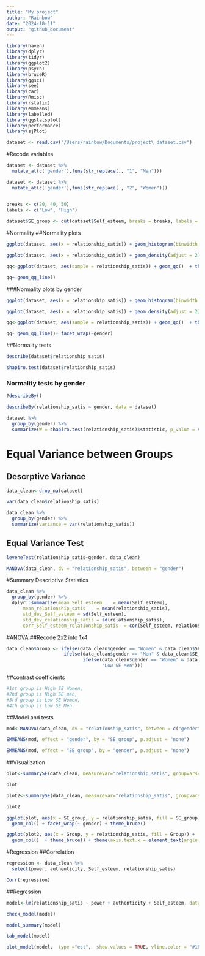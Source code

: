 ```yaml
---
title: "My project"
author: "Rainbow"
date: "2024-10-11"
output: "github_document"
---
```




```r
library(haven)
library(dplyr)
library(tidyr)
library(ggplot2)
library(psych)
library(bruceR)
library(ggsci)
library(see)
library(car)
library(Rmisc)
library(rstatix)
library(emmeans)
library(labelled)
library(ggstatsplot)
library(performance)
library(sjPlot)

dataset <- read.csv("/Users/rainbow/Documents/project\ dataset.csv")

```

#Recode variables
```r
dataset <- dataset %>%
  mutate_at(c('gender'),funs(str_replace(., "1", "Men")))

dataset <- dataset %>%
  mutate_at(c('gender'),funs(str_replace(., "2", "Women")))


breaks <- c(20, 40, 50)
labels <- c("Low", "High")
  
dataset$SE_group <- cut(dataset$Self_esteem, breaks = breaks, labels = labels, right = FALSE)

```
#Normality
##Normality plots
```r
ggplot(dataset, aes(x = relationship_satis)) + geom_histogram(binwidth = 5) + theme_classic()

ggplot(dataset, aes(x = relationship_satis)) + geom_density(adjust = 2)  + theme_classic()

qq<-ggplot(dataset, aes(sample = relationship_satis)) + geom_qq()  + theme_classic()

qq+ geom_qq_line()
```
###Normality plots by gender
```r
ggplot(dataset, aes(x = relationship_satis)) + geom_histogram(binwidth = 5) + theme_classic() + facet_wrap(~gender) + theme_classic()

ggplot(dataset, aes(x = relationship_satis)) + geom_density(adjust = 2)  + theme_classic() + facet_wrap(~gender) + theme_classic()

qq<-ggplot(dataset, aes(sample = relationship_satis)) + geom_qq()  + theme_classic() + facet_wrap(~gender) + theme_classic()

qq+ geom_qq_line()+ facet_wrap(~gender) 
```
##Normality tests
```r
describe(dataset$relationship_satis)

shapiro.test(dataset$relationship_satis)

```
### Normality tests by gender
```r
?describeBy()

describeBy(relationship_satis ~ gender, data = dataset)

dataset %>%
  group_by(gender) %>%
  summarize(W = shapiro.test(relationship_satis)$statistic, p_value = shapiro.test(relationship_satis)$p.value)

```

# Equal Variance between Groups
## Descrptive Variance
```r
data_clean<-drop_na(dataset)

var(data_clean$relationship_satis)

data_clean %>%
  group_by(gender) %>%
  summarize(variance = var(relationship_satis))
```
## Equal Variance Test
```r
leveneTest(relationship_satis~gender, data_clean)

MANOVA(data_clean, dv = "relationship_satis", between = "gender")

```
#Summary Descriptive Statistics
```r
data_clean %>%
  group_by(gender) %>%
  dplyr::summarize(mean_Self_esteem    = mean(Self_esteem),
      mean_relationship_satis    = mean(relationship_satis),
      std_dev_Self_esteem = sd(Self_esteem),
      std_dev_relationship_satis = sd(relationship_satis),
      corr_Self_esteem_relationship_satis  = cor(Self_esteem, relationship_satis))
```

#ANOVA
##Recode 2x2 into 1x4
```r
data_clean$Group <- ifelse(data_clean$gender == "Women" & data_clean$SE_group == "High", "High SE Women", 
                     ifelse(data_clean$gender == "Men" & data_clean$SE_group == "High", "High SE Men", 
                            ifelse(data_clean$gender == "Women" & data_clean$SE_group == "Low", "Low SE Women", 
                                   "Low SE Men")))
```

##contrast coefficients
```r
#1st group is High SE Women, 
#2nd group is High SE men, 
#3rd group is Low SE Women,
#4th group is Low SE Men. 

```

##Model and tests
```r
mod<-MANOVA(data_clean, dv = "relationship_satis", between = c("gender", "SE_group")) 

EMMEANS(mod, effect = "gender", by = "SE_group", p.adjust = "none")

EMMEANS(mod, effect = "SE_group", by = "gender", p.adjust = "none")
```

##Visualization
```r

plot<-summarySE(data_clean, measurevar="relationship_satis", groupvars=c("gender", "SE_group"))

plot

plot2<-summarySE(data_clean, measurevar="relationship_satis", groupvars=c("Group"))

plot2

ggplot(plot, aes(x = SE_group, y = relationship_satis, fill = SE_group)) +
  geom_col() + facet_wrap(~ gender) + theme_bruce()

ggplot(plot2, aes(x = Group, y = relationship_satis, fill = Group)) +
  geom_col()  + theme_bruce() + theme(axis.text.x = element_text(angle = -10))
```
#Regression 
##Correlation
```r
regression <- data_clean %>%
  select(power, authenticity, Self_esteem, relationship_satis)

Corr(regression)
```
##Regression
```r
model<-lm(relationship_satis ~ power + authenticity + Self_esteem, data = regression)

check_model(model)

model_summary(model)

tab_model(model)

plot_model(model,  type ="est",  show.values = TRUE, vline.color = "#1B191999", line.size = 1.5, dot.size = 2.5, colors = "blue") + theme_bruce()

```

